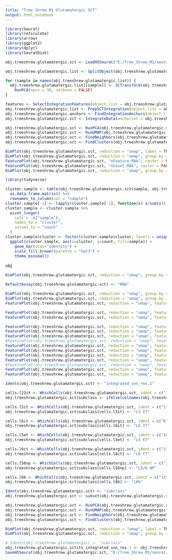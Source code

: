 ```yaml
---
title: "Tree Shrew M1 Glutamatergic SCT"
output: html_notebook
---
```


```r

library(Seurat)
library(reticulate)
library(arrow)
library(ggplot2)
library(dplyr)
library(SeuratDisk)

obj.treeshrew.glutamatergic.sct <- LoadH5Seurat("E:/Tree_Shrew_M1/seurat/treeshrew_m1_glutamatergic_sct.h5Seurat")

```


```r

obj.treeshrew.glutamatergic.list <- SplitObject(obj.treeshrew.glutamatergic.sct, split.by = "sample")

for (sample in names(obj.treeshrew.glutamatergic.list)) {
  obj.treeshrew.glutamatergic.list[[sample]] <- SCTransform(obj.treeshrew.glutamatergic.list[[sample]], vst.flavor = "v2", verbose = FALSE) %>%
    RunPCA(npcs = 30, verbose = FALSE)
}

```


```r

features <- SelectIntegrationFeatures(object.list = obj.treeshrew.glutamatergic.list, nfeatures = 3000)
obj.treeshrew.glutamatergic.list <- PrepSCTIntegration(object.list = obj.treeshrew.glutamatergic.list, anchor.features = features)
obj.treeshrew.glutamatergic.anchors <- FindIntegrationAnchors(object.list = obj.treeshrew.glutamatergic.list, normalization.method = "SCT", anchor.features = features)
obj.treeshrew.glutamatergic.sct <- IntegrateData(anchorset = obj.treeshrew.glutamatergic.anchors, normalization.method = "SCT")

```


```r

obj.treeshrew.glutamatergic.sct <- RunPCA(obj.treeshrew.glutamatergic.sct, verbose = FALSE)
obj.treeshrew.glutamatergic.sct <- RunUMAP(obj.treeshrew.glutamatergic.sct, dims = 1:30, method = "umap-learn", reduction = "pca")
obj.treeshrew.glutamatergic.sct <- FindNeighbors(obj.treeshrew.glutamatergic.sct, reduction = "pca", dims = 1:30)
obj.treeshrew.glutamatergic.sct <- FindClusters(obj.treeshrew.glutamatergic.sct, resolution = 1, algorithm = 4, method = "igraph")

```


```r

DimPlot(obj.treeshrew.glutamatergic.sct, reduction = "umap", label = TRUE, raster = FALSE) + NoLegend() + xlim(-18, 18) + ylim(-18, 18) + coord_equal()
DimPlot(obj.treeshrew.glutamatergic.sct, reduction = "umap", group.by = "sample", raster = FALSE, shuffle = TRUE) + xlim(-18, 18) + ylim(-18, 18) + coord_equal()
FeaturePlot(obj.treeshrew.glutamatergic.sct, "nFeature_RNA", raster = FALSE) + xlim(-18, 18) + ylim(-18, 18) + coord_equal()
FeaturePlot(obj.treeshrew.glutamatergic.sct, "nCount_RNA", raster = FALSE) + xlim(-18, 18) + ylim(-18, 18) + coord_equal()
DimPlot(obj.treeshrew.glutamatergic.sct, reduction = "umap", group.by = "predicted_doublets", raster = FALSE) + xlim(-18, 18) + ylim(-18, 18) + coord_equal()

```


```r

library(tidyverse)

cluster.sample <- table(obj.treeshrew.glutamatergic.sct$sample, obj.treeshrew.glutamatergic.sct$integrated_snn_res.1) %>%
  as.data.frame.matrix() %>%
  rownames_to_column(var = "sample")
cluster.sample[-1] <- lapply(cluster.sample[-1], function(x) x/sum(x))
cluster.sample <- cluster.sample %>%
  pivot_longer(
    cols = -c("sample"),
    names_to = "cluster",
    values_to = "count"
  )
cluster.sample$cluster <- factor(cluster.sample$cluster, levels = unique(cluster.sample$cluster))
  ggplot(cluster.sample, aes(x=cluster, y=count, fill=sample)) +
    geom_bar(stat="identity") +
    scale_fill_brewer(palette = "Set3") +
    theme_minimal()

```

obj
```r

DimPlot(obj.treeshrew.glutamatergic.sct, reduction = "umap", group.by = "integrated_snn_res.1", label = TRUE, raster = FALSE) + NoLegend() + xlim(-18, 18) + ylim(-18, 18) + coord_equal()

```


```r

DefaultAssay(obj.treeshrew.glutamatergic.sct) <- "RNA"

DimPlot(obj.treeshrew.glutamatergic.sct, reduction = "umap", group.by = "integrated_snn_res.1", label = TRUE, raster = FALSE) + NoLegend() + xlim(-18, 18) + ylim(-18, 18) + coord_equal()
DimPlot(obj.treeshrew.glutamatergic.sct, reduction = "umap", group.by = "predicted_doublets", label = TRUE, raster = FALSE) + NoLegend() + xlim(-18, 18) + ylim(-18, 18) + coord_equal()
FeaturePlot(obj.treeshrew.glutamatergic.sct, reduction = "umap", features = c("Rasgrf2"), min.cutoff = 0, max.cutoff = 10) + xlim(-18, 18) + ylim(-18, 18) + coord_equal() #L2/3IT

FeaturePlot(obj.treeshrew.glutamatergic.sct, reduction = "umap", features = c("Rorb"), min.cutoff = 0, max.cutoff = 10) + xlim(-18, 18) + ylim(-18, 18) + coord_equal() #L2/3IT or L5IT
FeaturePlot(obj.treeshrew.glutamatergic.sct, reduction = "umap", features = c("Cdk14"), min.cutoff = 0, max.cutoff = 10) + xlim(-18, 18) + ylim(-18, 18) + coord_equal() #L5IT

FeaturePlot(obj.treeshrew.glutamatergic.sct, reduction = "umap", features = c("Foxp2"), min.cutoff = 0, max.cutoff = 10) + xlim(-18, 18) + ylim(-18, 18) + coord_equal()
FeaturePlot(obj.treeshrew.glutamatergic.sct, reduction = "umap", features = c("Inpp4b"), min.cutoff = 0, max.cutoff = 10) + xlim(-18, 18) + ylim(-18, 18) + coord_equal()
FeaturePlot(obj.treeshrew.glutamatergic.sct, reduction = "umap", features = c("Reln"), min.cutoff = 0, max.cutoff = 10) + xlim(-18, 18) + ylim(-18, 18) + coord_equal()
#FeaturePlot(obj.treeshrew.glutamatergic.sct, reduction = "umap", features = c("Nxph1"), min.cutoff = 0, max.cutoff = 10) + xlim(-18, 18) + ylim(-18, 18) + coord_equal()
FeaturePlot(obj.treeshrew.glutamatergic.sct, reduction = "umap", features = c("Tshz2"), min.cutoff = 0, max.cutoff = 10) + xlim(-18, 18) + ylim(-18, 18) + coord_equal()
FeaturePlot(obj.treeshrew.glutamatergic.sct, reduction = "umap", features = c("Ptprm"), min.cutoff = 0, max.cutoff = 10) + xlim(-18, 18) + ylim(-18, 18) + coord_equal()
FeaturePlot(obj.treeshrew.glutamatergic.sct, reduction = "umap", features = c("Rspo1"), min.cutoff = 0, max.cutoff = 10) + xlim(-18, 18) + ylim(-18, 18) + coord_equal()
FeaturePlot(obj.treeshrew.glutamatergic.sct, reduction = "umap", features = c("Deptor"), min.cutoff = 0, max.cutoff = 10) + xlim(-18, 18) + ylim(-18, 18) + coord_equal()
#FeaturePlot(obj.treeshrew.glutamatergic.sct, reduction = "umap", features = c("Foxo1"), min.cutoff = 0, max.cutoff = 10) + xlim(-18, 18) + ylim(-18, 18) + coord_equal()
FeaturePlot(obj.treeshrew.glutamatergic.sct, reduction = "umap", features = c("Zfp804b"), min.cutoff = 0, max.cutoff = 10) + xlim(-18, 18) + ylim(-18, 18) + coord_equal()
FeaturePlot(obj.treeshrew.glutamatergic.sct, reduction = "umap", features = c("Cdh9"), min.cutoff = 0, max.cutoff = 10) + xlim(-18, 18) + ylim(-18, 18) + coord_equal()
```


```r
Idents(obj.treeshrew.glutamatergic.sct) <- "integrated_snn_res.1"

cells.l23it <- WhichCells(obj.treeshrew.glutamatergic.sct, ident = c("2", "7", "8", "10", "11", "12"))
obj.treeshrew.glutamatergic.sct$subclass <- ifelse(colnames(obj.treeshrew.glutamatergic.sct) %in% cells.l23it, "L2/3 IT", "ambiguous")

cells.l5it <- WhichCells(obj.treeshrew.glutamatergic.sct, ident = c("1", "5", "9", "14", "17", "19", "21", "25"))
obj.treeshrew.glutamatergic.sct$subclass[cells.l5it] <- "L5 IT"

cells.l6it <- WhichCells(obj.treeshrew.glutamatergic.sct, ident = c("6"))
obj.treeshrew.glutamatergic.sct$subclass[cells.l6it] <- "L6 IT"

cells.l5et <- WhichCells(obj.treeshrew.glutamatergic.sct, ident = c("18"))
obj.treeshrew.glutamatergic.sct$subclass[cells.l5et] <- "L5 ET"

cells.l6ct <- WhichCells(obj.treeshrew.glutamatergic.sct, ident = c("3", "4", "16", "24"))
obj.treeshrew.glutamatergic.sct$subclass[cells.l6ct] <- "L6 CT"

cells.l56np <- WhichCells(obj.treeshrew.glutamatergic.sct, ident = c("22"))
obj.treeshrew.glutamatergic.sct$subclass[cells.l56np] <- "L5/6 NP"

cells.l6b <- WhichCells(obj.treeshrew.glutamatergic.sct, ident = c("13", "23"))
obj.treeshrew.glutamatergic.sct$subclass[cells.l6b] <- "L6b"

Idents(obj.treeshrew.glutamatergic.sct) <- "subclass"
obj.treeshrew.glutamatergic.sct <- subset(obj.treeshrew.glutamatergic.sct, subset = subclass != "ambiguous") # 15, 20
```


```r

obj.treeshrew.glutamatergic.sct <- RunPCA(obj.treeshrew.glutamatergic.sct, verbose = FALSE)
obj.treeshrew.glutamatergic.sct <- RunUMAP(obj.treeshrew.glutamatergic.sct, dims = 1:30, method = "umap-learn", reduction = "pca")
obj.treeshrew.glutamatergic.sct <- FindNeighbors(obj.treeshrew.glutamatergic.sct, reduction = "pca", dims = 1:30)
obj.treeshrew.glutamatergic.sct <- FindClusters(obj.treeshrew.glutamatergic.sct, resolution = 1, algorithm = 4, method = "igraph")

```


```r

DimPlot(obj.treeshrew.glutamatergic.sct, reduction = "umap", label = TRUE, raster = FALSE) + NoLegend() + xlim(-15, 15) + ylim(-15, 15) + coord_equal()
DimPlot(obj.treeshrew.glutamatergic.sct, reduction = "umap", group.by = "subclass", raster = FALSE) + xlim(-15, 12) + ylim(-15, 15) + coord_equal() 

```


```r

# Idents(obj.treeshrew.glutamatergic) <- "subclass"
obj.treeshrew.glutamatergic.sct$ts_integrated_snn_res.1 <- obj.treeshrew.glutamatergic.sct$integrated_snn_res.1
SaveH5Seurat(obj.treeshrew.glutamatergic.sct, "E:/Tree_Shrew_M1/seurat/treeshrew_m1_glutamatergic_sct.h5seurat", overwrite = TRUE, verbose = TRUE)

```

